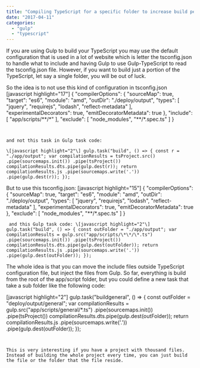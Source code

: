```yaml
---
title: "Compiling TypeScript for a specific folder to increase build performance"
date: "2017-04-11"
categories: 
  - "gulp"
  - "typescript"
---
```


If you are using Gulp to build your TypeScript you may use the default configuration that is used in a lot of website which is letter the tsconfig.json to handle what to include and having Gulp to use Gulp-TypeScript to read the tsconfig.json file. However, if you want to build just a portion of the TypeScript, let say a single folder, you will be out of luck.

So the idea is to not use this kind of configuration in tsconfig.json \[javascript highlight="17"\] { "compilerOptions": { "sourceMap": true, "target": "es6", "module": "amd", "outDir": "./deploy/output", "types": \[ "jquery", "requirejs", "lodash", "reflect-metadata" \], "experimentalDecorators": true, "emitDecoratorMetadata": true }, "include": \[ "app/scripts/\*\*/\*" \], "exclude": \[ "node\_modules", "\*\*/\*.spec.ts" \] } 
``` 


and not this task in Gulp task code:

\[javascript highlight="2"\] gulp.task("build", () => { const r = "./app/output"; var compilationResults = tsProject.src() .pipe(sourcemaps.init()) .pipe(tsProject()) compilationResults.dts.pipe(gulp.dest(r)); return compilationResults.js .pipe(sourcemaps.write('.')) .pipe(gulp.dest(r)); }); 
``` 


But to use this tsconfig.json: \[javascript highlight="15"\] { "compilerOptions": { "sourceMap": true, "target": "es6", "module": "amd", "outDir": "./deploy/output", "types": \[ "jquery", "requirejs", "lodash", "reflect-metadata" \], "experimentalDecorators": true, "emitDecoratorMetadata": true }, "exclude": \[ "node\_modules", "\*\*/\*.spec.ts" \] } 
``` 
 and this Gulp task code: \[javascript highlight="2"\] gulp.task("build", () => { const outFolder = "./app/output"; var compilationResults = gulp.src("app/scripts/\*\*/\*.ts") .pipe(sourcemaps.init()) .pipe(tsProject()) compilationResults.dts.pipe(gulp.dest(outFolder)); return compilationResults.js .pipe(sourcemaps.write('.')) .pipe(gulp.dest(outFolder)); }); 
``` 


The whole idea is that you can move the include files outside TypeScript configuration file, but inject the files from Gulp. So far, everything is build from the root of the app/script folder, but you could define a new task that take a sub folder like the following code:

\[javascript highlight="2"\] gulp.task("buildgeneral", () => { const outFolder = "deploy/output/general"; var compilationResults = gulp.src("app/scripts/general/\*.ts") .pipe(sourcemaps.init()) .pipe(tsProject()) compilationResults.dts.pipe(gulp.dest(outFolder)); return compilationResults.js .pipe(sourcemaps.write('.')) .pipe(gulp.dest(outFolder)); }); 
``` 


This is very interesting if you have a project with thousand files. Instead of building the whole project every time, you can just build the file or the folder that the file reside.
